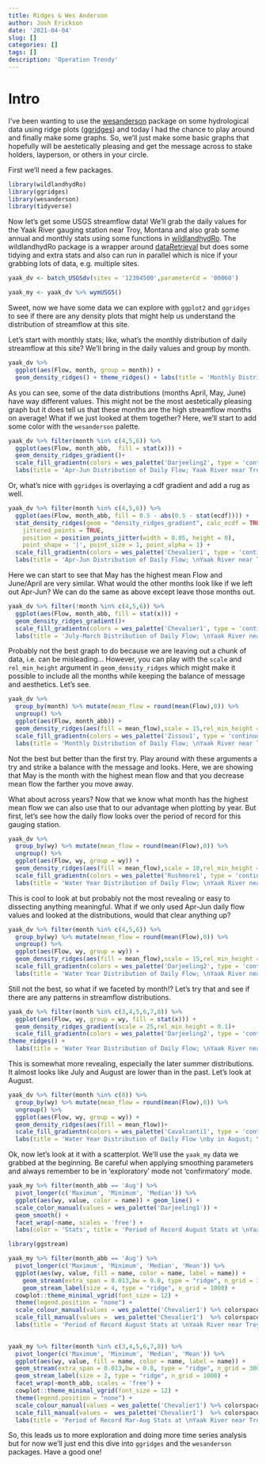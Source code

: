 ```yaml
---
title: Ridges & Wes Anderson
author: Josh Erickson
date: '2021-04-04'
slug: []
categories: []
tags: []
description: 'Operation Trendy'
---
```


# Intro

I've been wanting to use the [wesanderson](https://github.com/karthik/wesanderson) package on some hydrological data using ridge plots ([ggridges](https://github.com/wilkelab/ggridges)) and today I had the chance to play around and finally make some graphs. So, we'll just make some basic graphs that hopefully will be aestetically pleasing and get the message across to stake holders, layperson, or others in your circle. 

First we'll need a few packages.

```r
library(wildlandhydRo)
library(ggridges)
library(wesanderson)
library(tidyverse)
```

Now let's get some USGS streamflow data! We'll grab the daily values for the Yaak River gauging station near Troy, Montana and also grab some annual and monthly stats using some functions in [wildlandhydRo](https://github.com/joshualerickson/wildlandhydRo). The wildlandhydRo package is a wrapper around [dataRetrieval]() but does some tidying and extra stats and also can run in parallel which is nice if your grabbing lots of data, e.g. multiple sites.

```r

yaak_dv <- batch_USGSdv(sites = '12304500',parameterCd = '00060')

yaak_my <- yaak_dv %>% wymUSGS()

```

Sweet, now we have some data we can explore with `ggplot2` and `ggridges` to see if there are any density plots that might help us understand the distribution of streamflow at this site.

Let's start with monthly stats; like, what's the monthly distribution of daily streamflow at this site? We'll bring in the daily values and group by month.

```r
yaak_dv %>% 
  ggplot(aes(Flow, month, group = month)) +
  geom_density_ridges() + theme_ridges() + labs(title = 'Monthly Distribution of Daily Flow; Yaak River near Troy, Montana')
```

As you can see, some of the data distributions (months April, May, June) have way different values. This might not be the most aestetically pleasing graph but it does tell us that these months are the high streamflow months on average! What if we just looked at them together? Here, we'll start to add some color with the `wesanderson` palette.

```r
yaak_dv %>% filter(month %in% c(4,5,6)) %>%
  ggplot(aes(Flow, month_abb,  fill = stat(x))) +
  geom_density_ridges_gradient()+ 
  scale_fill_gradientn(colors = wes_palette('Darjeeling2', type = 'continuous')) + theme_ridges()  +
  labs(title = 'Apr-Jun Distribution of Daily Flow; Yaak River near Troy, Montana', y = 'Month', fill = 'Mean Flow (cfs)')
```
 Or, what's nice with `ggridges` is overlaying a cdf gradient and add a rug as well.
 
```r
yaak_dv %>% filter(month %in% c(4,5,6)) %>%
  ggplot(aes(Flow, month_abb, fill = 0.5 - abs(0.5 - stat(ecdf)))) +
  stat_density_ridges(geom = "density_ridges_gradient", calc_ecdf = TRUE,
    jittered_points = TRUE,
    position = position_points_jitter(width = 0.05, height = 0),
    point_shape = '|', point_size = 1, point_alpha = 1) +
  scale_fill_gradientn(colors = wes_palette('Chevalier1', type = 'continuous')) + theme_ridges()  +
  labs(title = 'Apr-Jun Distribution of Daily Flow; \nYaak River near Troy, Montana', y = 'Month', fill = 'Probability (CDF)')
```
 
Here we can start to see that May has the highest mean Flow and June/April are very similar. What would the other months look like if we left out Apr-Jun? We can do the same as above except leave those months out.

```r
yaak_dv %>% filter(!month %in% c(4,5,6)) %>%
  ggplot(aes(Flow, month_abb, fill = stat(x))) +
  geom_density_ridges_gradient()+ 
  scale_fill_gradientn(colors = wes_palette('Chevalier1', type = 'continuous')) + theme_ridges()  +
  labs(title = 'July-March Distribution of Daily Flow; \nYaak River near Troy, Montana', y = 'Month', fill = 'Mean Flow (cfs)') + scale_x_continuous(limits = c(1,1500))
```


Probably not the best graph to do because we are leaving out a chunk of data, i.e. can be misleading... However, you can play with the `scale` and `rel_min_height` argument in `geom_density_ridges` which might make it possible to include all the months while keeping the balance of message and aesthetics. Let's see. 
```r
yaak_dv %>% 
  group_by(month) %>% mutate(mean_flow = round(mean(Flow),0)) %>% 
  ungroup() %>% 
  ggplot(aes(Flow, month_abb)) +
  geom_density_ridges(aes(fill = mean_flow),scale = 15,rel_min_height = 0.01)+ 
  scale_fill_gradientn(colors = wes_palette('Zissou1', type = 'continuous')) + theme_ridges()  +
  labs(title = 'Monthly Distribution of Daily Flow; \nYaak River near Troy, Montana', y = 'Month', fill = 'Mean Flow (cfs)')+ scale_x_continuous(limits = c(-500,12000))
```

Not the best but better than the first try. Play around with these arguments a try and strike a balance with the message and looks. Here, we are showing that May is the month with the highest mean flow and that you decrease mean flow the farther you move away. 

What about across years? Now that we know what month has the highest mean flow we can also use that to our advantage when plotting by year. But first, let's see how the daily flow looks over the period of record for this gauging station.

```r
yaak_dv %>% 
  group_by(wy) %>% mutate(mean_flow = round(mean(Flow),0)) %>% 
  ungroup() %>% 
  ggplot(aes(Flow, wy, group = wy)) +
  geom_density_ridges(aes(fill = mean_flow),scale = 10,rel_min_height = 0.1)+ 
  scale_fill_gradientn(colors = wes_palette('Rushmore1', type = 'continuous')) + theme_ridges()  +
  labs(title = 'Water Year Distribution of Daily Flow; \nYaak River near Troy, Montana', y = 'Water Year', fill = 'Mean Flow (cfs)')+ scale_x_continuous(limits = c(1,500))
```

This is cool to look at but probably not the most revealing or easy to dissecting anything meaningful. What if we only used Apr-Jun daily flow values and looked at the distributions, would that clear anything up?

```r
yaak_dv %>% filter(month %in% c(4,5,6)) %>% 
  group_by(wy) %>% mutate(mean_flow = round(mean(Flow),0)) %>% 
  ungroup() %>% 
  ggplot(aes(Flow, wy, group = wy)) +
  geom_density_ridges(aes(fill = mean_flow),scale = 15,rel_min_height = 0.001)+ 
  scale_fill_gradientn(colors = wes_palette('Darjeeling2', type = 'continuous')) + theme_ridges()  +
  labs(title = 'Water Year Distribution of Daily Flow; \nYaak River near Troy, Montana',subtitle = 'Mean Flow for Apr-Jun', y = 'Water Year', fill = 'Mean Flow (cfs)')+ scale_x_continuous(limits = c(-500,10000))
```

Still not the best, so what if we faceted by month!? Let's try that and see if there are any patterns in streamflow distributions.

```r
yaak_dv %>% filter(month %in% c(3,4,5,6,7,8)) %>%  
  ggplot(aes(Flow, wy, group = wy, fill = stat(x))) +
  geom_density_ridges_gradient(scale = 25,rel_min_height = 0.1)+ 
  scale_fill_gradientn(colors = wes_palette('Darjeeling2', type = 'continuous')) + 
theme_ridges() + 
  labs(title = 'Water Year Distribution of Daily Flow; \nYaak River near Troy, Montana', y = 'Water Year', fill = 'Mean Flow (cfs)', subtitle = 'broken into months') + facet_wrap(~month_abb, scales = 'free', ncol = 2)
```


This is somewhat more revealing, especially the later summer distributions. It almost looks like July and August are lower than in the past. Let's look at August.


```r
yaak_dv %>% filter(month %in% c(8)) %>% 
  group_by(wy) %>% mutate(mean_flow = round(mean(Flow),0)) %>% 
  ungroup() %>% 
  ggplot(aes(Flow, wy, group = wy)) +
  geom_density_ridges(aes(fill = mean_flow))+ 
  scale_fill_gradientn(colors = wes_palette('Cavalcanti1', type = 'continuous')) + theme_ridges(grid = F)  +
  labs(title = 'Water Year Distribution of Daily Flow \nby in August; Yaak River near Troy, Montana', y = 'Water Year', fill = 'Mean Flow (cfs)')
```

Ok, now let's look at it with a scatterplot. We'll use the `yaak_my` data we grabbed at the beginning. Be careful when applying smoothing parameters and always remember to be in 'exploratory' mode not 'confirmatory' mode. 

```r
yaak_my %>% filter(month_abb == 'Aug') %>% 
  pivot_longer(c('Maximum', 'Minimum', 'Median')) %>% 
  ggplot(aes(wy, value, color = name)) + geom_line() + 
  scale_color_manual(values = wes_palette('Darjeeling1')) +
  geom_smooth() + 
  facet_wrap(~name, scales = 'free') + 
  labs(color = 'Stats', title = 'Period of Record August Stats at \nYaak River near Troy, MT', y = 'Discharge (cfs)', x = 'Water Year')

```


```r
library(ggstream)

yaak_my %>% filter(month_abb == 'Aug') %>% 
  pivot_longer(c('Maximum', 'Minimum', 'Median', 'Mean')) %>% 
  ggplot(aes(wy, value, fill = name, color = name, label = name)) + 
    geom_stream(extra_span = 0.013,bw = 0.8, type = "ridge", n_grid = 3000) +
    geom_stream_label(size = 4, type = "ridge", n_grid = 1000) +
  cowplot::theme_minimal_vgrid(font_size = 12) +
  theme(legend.position = "none") +
  scale_colour_manual(values = wes_palette('Chevalier1') %>% colorspace::darken(.8)) +
  scale_fill_manual(values =  wes_palette('Chevalier1')  %>% colorspace::lighten(.2))+
  labs(title = 'Period of Record August Stats at \nYaak River near Troy, MT', y = 'Discharge (cfs)', x = 'Water Year') 
 
```
```r
yaak_my %>% filter(month %in% c(3,4,5,6,7,8)) %>%  
  pivot_longer(c('Maximum', 'Minimum', 'Median', 'Mean')) %>% 
  ggplot(aes(wy, value, fill = name, color = name, label = name)) + 
  geom_stream(extra_span = 0.013,bw = 0.8, type = "ridge", n_grid = 3000) +
  geom_stream_label(size = 2, type = "ridge", n_grid = 1000) +
  facet_wrap(~month_abb, scales = 'free') +
  cowplot::theme_minimal_vgrid(font_size = 12) +
  theme(legend.position = "none") +
  scale_colour_manual(values = wes_palette('Chevalier1') %>% colorspace::darken(.8)) +
  scale_fill_manual(values =  wes_palette('Chevalier1')  %>% colorspace::lighten(.2))+
  labs(title = 'Period of Record Mar-Aug Stats at \nYaak River near Troy, MT', y = 'Discharge (cfs)', x = 'Water Year') 

```

So, this leads us to more exploration and doing more time series analysis but for now we'll just end this dive into `ggridges` and the `wesanderson` packages. Have a good one!

